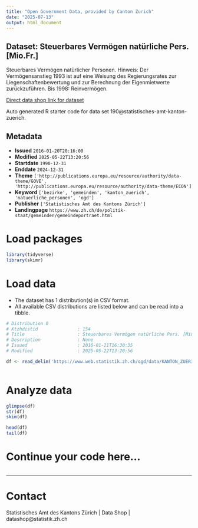 ```yaml
---
title: "Open Government Data, provided by Canton Zurich"
date: "2025-07-13"
output: html_document
---
```


## Dataset: Steuerbares Vermögen natürliche Pers. [Mio.Fr.]

Steuerbares Vermögen natürlicher Personen. Hinweis: Der Vermögensanstieg 1993 ist auf eine Weisung des Regierungsrates zur Liegenschaftenbewertung und zur Berechnung der Eigenmietwerte zurückzuführen. Bis 1998: Reinvermögen.

[Direct data shop link for dataset](https://www.zh.ch/de/politik-staat/statistik-daten/datenkatalog.html#/datasets/190@statistisches-amt-kanton-zuerich)

Auto generated R starter code for data set 190@statistisches-amt-kanton-zuerich.

## Metadata

- **Issued** `2016-01-20T20:16:00`
- **Modified** `2025-05-22T13:20:56`
- **Startdate** `1990-12-31`
- **Enddate** `2024-12-31`
- **Theme** `['http://publications.europa.eu/resource/authority/data-theme/GOVE', 'http://publications.europa.eu/resource/authority/data-theme/ECON']`
- **Keyword** `['bezirke', 'gemeinden', 'kanton_zuerich', 'natuerliche_personen', 'ogd']`
- **Publisher** `['Statistisches Amt des Kantons Zürich']`
- **Landingpage** `https://www.zh.ch/de/politik-staat/gemeinden/gemeindeportraet.html`


# Load packages

```r

library(tidyverse)
library(skimr)

```

# Load data

-   The dataset has 1 distribution(s) in CSV format.
-   All available CSV distributions are listed below and can be read into a tibble.

```r

# Distribution 0
# Ktzhdistid               : 154
# Title                    : Steuerbares Vermögen natürliche Pers. [Mio.Fr.]
# Description              : None
# Issued                   : 2016-01-21T16:30:35
# Modified                 : 2025-05-22T13:20:56

df <- read_delim('https://www.web.statistik.zh.ch/ogd/data/KANTON_ZUERICH_284.csv')



```

# Analyze data

```r

glimpse(df)
str(df)
skim(df)

head(df)
tail(df)

```

# Continue your code here...

```r

```

------------------------------------------------------------------------

# Contact

Statistisches Amt des Kantons Zürich | Data Shop | datashop@statistik.zh.ch
